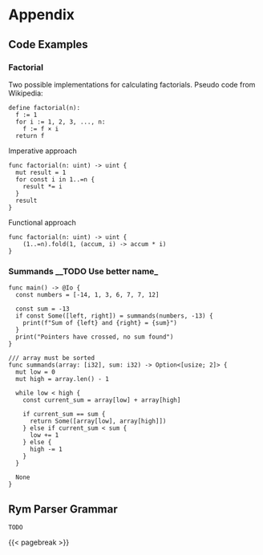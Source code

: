 # Appendix {.unnumbered}

## Code Examples

### Factorial

Two possible implementations for calculating factorials.
Pseudo code from Wikipedia:
```
define factorial(n):
  f := 1
  for i := 1, 2, 3, ..., n:
    f := f × i
  return f
```

Imperative approach
```rym
func factorial(n: uint) -> uint {
  mut result = 1
  for const i in 1..=n {
    result *= i
  }
  result
}
```

Functional approach
```rym
func factorial(n: uint) -> uint {
	(1..=n).fold(1, (accum, i) -> accum * i)
}
```

### Summands __TODO Use better name_

```rym
func main() -> @Io {
  const numbers = [-14, 1, 3, 6, 7, 7, 12]

  const sum = -13
  if const Some([left, right]) = summands(numbers, -13) {
    print(f"Sum of {left} and {right} = {sum}")
  }
  print("Pointers have crossed, no sum found")
}

/// array must be sorted
func summands(array: [i32], sum: i32) -> Option<[usize; 2]> {
  mut low = 0
  mut high = array.len() - 1

  while low < high {
    const current_sum = array[low] + array[high]

    if current_sum == sum {
      return Some([array[low], array[high]])
    } else if current_sum < sum {
      low += 1
    } else {
      high -= 1
    }
  }

  None
}
```

## Rym Parser Grammar

```
TODO
```

{{< pagebreak >}}
